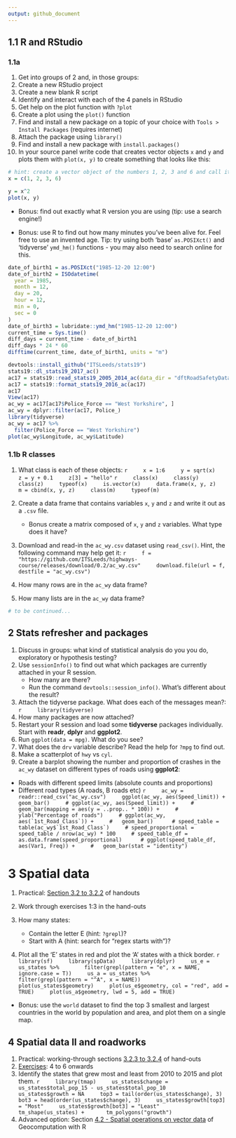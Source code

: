 ```yaml
---
output: github_document
---
```


<!-- Note: edit the .Rmd file not the .md file -->

## 1.1 R and RStudio

### 1.1a

1. Get into groups of 2 and, in those groups:
1. Create a new RStudio project
1. Create a new blank R script
1. Identify and interact with each of the 4 panels in RStudio
1. Get help on the plot function with `?plot`
1. Create a plot using the `plot()` function
1. Find and install a new package on a topic of your choice with `Tools > Install Packages` (requires internet)
1. Attach the package using `library()`
1. Find and install a new package with `install.packages()`
1. In your source panel write code that creates vector objects `x` and `y` and plots them with `plot(x, y)` to create something that looks like this:
<!-- (is it reproducible?) -->

```r
# hint: create a vector object of the numbers 1, 2, 3 and 6 and call it x:
x = c(1, 2, 3, 6)
```

```r
y = x^2
plot(x, y)
```

- Bonus: find out exactly what R version you are using (tip: use a search engine!)

- Bonus: use R to find out how many minutes you've been alive for. Feel free to use an invented age. Tip: try using both 'base' `as.POSIXct()` and 'tidyverse' `ymd_hm()` functions - you may also need to search online for this.
    
```r
date_of_birth1 = as.POSIXct("1985-12-20 12:00")
date_of_birth2 = ISOdatetime(
  year = 1985,
  month = 12,
  day = 20,
  hour = 12,
  min = 0,
  sec = 0
)
date_of_birth3 = lubridate::ymd_hm("1985-12-20 12:00")
current_time = Sys.time()
diff_days = current_time - date_of_birth1
diff_days * 24 * 60
difftime(current_time, date_of_birth1, units = "m")
```


```r
devtools::install_github("ITSLeeds/stats19")
stats19::dl_stats19_2017_ac()
ac17 = stats19::read_stats19_2005_2014_ac(data_dir = "dftRoadSafetyData_Accidents_2017", filename = "Acc.csv")
ac17 = stats19::format_stats19_2016_ac(ac17)
ac17
View(ac17)
ac_wy = ac17[ac17$Police_Force == "West Yorkshire", ]
ac_wy = dplyr::filter(ac17, Police_)
library(tidyverse)
ac_wy = ac17 %>% 
  filter(Police_Force == "West Yorkshire")
plot(ac_wy$Longitude, ac_wy$Latitude)
```

### 1.1b R classes

1. What class is each of these objects:
    ```r
    x = 1:6
    y = sqrt(x)
    z = y + 0.1
    z[3] = "hello"
    ```
    ```r
    class(x)
    class(y)
    class(z)
    typeof(x)
    is.vector(x)
    data.frame(x, y, z)
    m = cbind(x, y, z)
    class(m)
    typeof(m)
    ```
1. Create a data frame that contains variables `x`, `y` and `z` and write it out as a `.csv` file.
    - Bonus create a matrix composed of `x`, `y` and `z` variables. What type does it have?
1. Download and read-in the `ac_wy.csv` dataset using `read_csv()`. Hint, the following command may help get it:
    ```r
    f = "https://github.com/ITSLeeds/highways-course/releases/download/0.2/ac_wy.csv"
    download.file(url = f, destfile = "ac_wy.csv")
    ```
1. How many rows are in the `ac_wy` data frame?

1. How many lists are in the `ac_wy` data frame?

```r
# to be continued...
```

## 2 Stats refresher and packages

1. Discuss in groups: what kind of statistical analysis do you you do, exploratory or hypothesis testing?
1. Use `sessionInfo()` to find out what which packages are currently attached in your R session.
    - How many are there?
    - Run the command `devtools::session_info()`. What's different about the result?
1. Attach the tidyverse package. What does each of the messages mean?:
    ```r
    library(tidyverse)
    ```
1. How many packages are now attached?
1. Restart your R session and load some **tidyverse** packages individually. Start with **readr**, **dplyr** and **ggplot2**.
1.  Run `ggplot(data = mpg)`. What do you see?
1.  What does the `drv` variable describe?  Read the help for `?mpg` to find
    out.
1.  Make a scatterplot of `hwy` vs `cyl`.
1. Create a barplot showing the number and proportion of crashes in the `ac_wy` dataset on different types of roads using **ggplot2**:
  - Roads with different speed limits (absolute counts and proportions)
  - Different road types (A roads, B roads etc)
    ```r
    ac_wy = readr::read_csv("ac_wy.csv")
    ggplot(ac_wy, aes(Speed_limit)) + geom_bar()
    # ggplot(ac_wy, aes(Speed_limit)) +
    #   geom_bar(mapping = aes(y = ..prop.. * 100)) +
    #   ylab("Percentage of roads")
    # ggplot(ac_wy, aes(`1st_Road_Class`)) +
    #   geom_bar() 
    # speed_table = table(ac_wy$`1st_Road_Class`)
    # speed_proportional = speed_table / nrow(ac_wy) * 100
    # speed_table_df = as.data.frame(speed_proportional) 
    # ggplot(speed_table_df, aes(Var1, Freq)) +
    #   geom_bar(stat = "identity")
    ``` 
  
# 3 Spatial data

1. Practical: [Section 3.2 to 3.2.2](https://geocompr.robinlovelace.net/attr.html#vector-attribute-manipulation) of handouts

1. Work through exercises 1:3 in the hand-outs
1. How many states:
    - Contain the letter E (hint: `?grepl`)?
    - Start with A (hint: search for "regex starts with")?
1. Plot all the 'E' states in red and plot the 'A' states with a thick border.
    ```r
    library(sf)
    library(spData)
    library(dplyr)
    us_e = us_states %>% 
      filter(grepl(pattern = "e", x = NAME, ignore.case = T))
    us_a = us_states %>% 
      filter(grepl(pattern = "^A", x = NAME))
    plot(us_states$geometry)
    plot(us_e$geometry, col = "red", add = TRUE)
    plot(us_a$geometry, lwd = 5, add = TRUE)
    ```
- Bonus: use the `world` dataset to find the top 3 smallest and largest countries in the world by population and area, and plot them on a single map.

## 4 Spatial data II and roadworks

1. Practical: working-through sections [3.2.3 to 3.2.4](https://geocompr.robinlovelace.net/attr.html#vector-attribute-joining) of hand-outs
1. [Exercises](https://geocompr.robinlovelace.net/attr.html#exercises-1): 4 to 6 onwards
1. Identify the states that grew most and least from 2010 to 2015 and plot them.
    ```r
    library(tmap)
    us_states$change = us_states$total_pop_15 - us_states$total_pop_10
    us_states$growth = NA
    top3 = tail(order(us_states$change), 3)
    bot3 = head(order(us_states$change), 3)
    us_states$growth[top3] = "Most"
    us_states$growth[bot3] = "Least"
    tm_shape(us_states) +
      tm_polygons("growth")
    ```
1. Advanced option: Section [4.2 - Spatial operations on vector data](https://geocompr.robinlovelace.net/spatial-operations.html#spatial-vec) of Geocomputation with R
